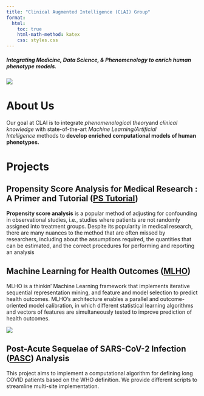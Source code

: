 ```yaml
---
title: "Clinical Augmented Intelligence (CLAI) Group"
format:
  html:
    toc: true
    html-math-method: katex
    css: styles.css
---
```


##### Integrating Medicine, Data Science, & Phenomenology to enrich human phenotype models.

![](images/CLAI_header_HMSMGHMGB.png){fig-align="center"}

# About Us

Our goal at CLAI is to integrate *phenomenological theory*and *clinical knowledge* with state-of-the-art *Machine Learning/Artificial Intelligence* methods to **develop enriched computational models of human phenotypes.**

# Projects

## Propensity Score Analysis for Medical Research : A Primer and Tutorial ([PS Tutorial](https://clai-group.github.io/ps-tutorial-book/))

**Propensity score analysis** is a popular method of adjusting for confounding in observational studies, i.e., studies where patients are not randomly assigned into treatment groups. Despite its popularity in medical research, there are many nuances to the method that are often missed by researchers, including about the assumptions required, the quantities that can be estimated, and the correct procedures for performing and reporting an analysis

## Machine Learning for Health Outcomes ([MLHO](https://clai-group.github.io/MLHO/index.html))

MLHO is a thinkin' Machine Learning framework that implements iterative sequential representation mining, and feature and model selection to predict health outcomes. MLHO's architecture enables a parallel and outcome-oriented model calibration, in which different statistical learning algorithms and vectors of features are simultaneously tested to improve prediction of health outcomes. 

![](images/MLHO_logo.png){fig-align="right"}

## Post-Acute Sequelae of SARS-CoV-2 Infection ([PASC](https://clai-group.github.io/long_covid_ai_implementation_guide/)) Analysis

This project aims to implement a computational algorithm for defining long COVID patients based on the WHO definition. We provide different scripts to streamline multi-site implementation.
